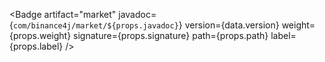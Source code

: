 
<Badge
    artifact="market"
    javadoc={`com/binance4j/market/${props.javadoc}`}
    version={data.version}
    weight={props.weight}
    signature={props.signature}
    path={props.path}
    label={props.label}
/>